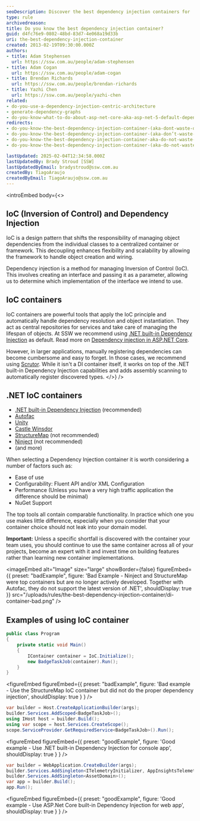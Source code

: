```yaml
---
seoDescription: Discover the best dependency injection containers for .NET applications, including Autofac, Unity, and more, with insights on choosing the right one for your needs.
type: rule
archivedreason:
title: Do you know the best dependency injection container?
guid: d4fc76e9-0802-48bd-83d7-4e068a19d33b
uri: the-best-dependency-injection-container
created: 2013-02-19T09:30:00.000Z
authors:
- title: Adam Stephensen
  url: https://ssw.com.au/people/adam-stephensen
- title: Adam Cogan
  url: https://ssw.com.au/people/adam-cogan
- title: Brendan Richards
  url: https://ssw.com.au/people/brendan-richards
- title: Yazhi Chen
  url: https://ssw.com.au/people/yazhi-chen
related:
- do-you-use-a-dependency-injection-centric-architecture
- generate-dependency-graphs
- do-you-know-what-to-do-about-asp-net-core-aka-asp-net-5-default-dependency-injection
redirects:
- do-you-know-the-best-dependency-injection-container-(aka-dont-waste-days-evaluating-ioc-containers)
- do-you-know-the-best-dependency-injection-container-(aka-don’t-waste-days-evaluating-ioc-containers)
- do-you-know-the-best-dependency-injection-container-aka-do-not-waste-days-evaluating-ioc-containers
- do-you-know-the-best-dependency-injection-container-(aka-do-not-waste-days-evaluating-ioc-containers)

lastUpdated: 2025-02-04T12:34:58.000Z
lastUpdatedBy: Brady Stroud [SSW]
lastUpdatedByEmail: bradystroud@ssw.com.au
createdBy: TiagoAraujo
createdByEmail: TiagoAraujo@ssw.com.au
---
```


<introEmbed
  body={<>
## IoC (Inversion of Control) and Dependency Injection

IoC is a design pattern that shifts the responsibility of managing object dependencies from the individual classes to a centralized container or framework. This decoupling enhances flexibility and scalability by allowing the framework to handle object creation and wiring.

Dependency injection is a method for managing Inversion of Control (IoC). This involves creating an interface and passing it as a parameter, allowing us to determine which implementation of the interface we intend to use.

## IoC containers

IoC containers are powerful tools that apply the IoC principle and automatically handle dependency resolution and object instantiation. They act as central repositories for services and take care of managing the lifespan of objects. At SSW we recommend using [.NET built-in Dependency Injection](https://learn.microsoft.com/en-us/dotnet/core/extensions/dependency-injection?WT.mc_id=AZ-MVP-33518) as default. Read more on [Dependency injection in ASP.NET Core](https://learn.microsoft.com/en-us/aspnet/core/fundamentals/dependency-injection?view=aspnetcore-8.0&WT.mc_id=AZ-MVP-33518).

However, in larger applications, manually registering dependencies can become cumbersome and easy to forget. In those cases, we recommend using [Scrutor](https://github.com/khellang/Scrutor). While it isn't a DI container itself, it works on top of the .NET built-in Dependency Injection capabilities and adds assembly scanning to automatically register discovered types.
  </>}
/>
## .NET IoC containers

* [.NET built-in Dependency Injection](https://learn.microsoft.com/en-us/dotnet/core/extensions/dependency-injection?WT.mc_id=AZ-MVP-33518) (recommended)
* [Autofac](https://autofac.org/)
* [Unity](https://github.com/unitycontainer/unity)
* [Castle Winsdor](https://github.com/castleproject/Windsor)
* [StructureMap](https://github.com/structuremap/structuremap) (not recommended)
* [Ninject](https://github.com/ninject/Ninject) (not recommended)
* (and more)

When selecting a Dependency Injection container it is worth considering a number of factors such as:

* Ease of use
* Configurability: Fluent API and/or XML Configuration
* Performance (Unless you have a very high traffic application the difference should be minimal)
* NuGet Support

The top tools all contain comparable functionality. In practice which one you use makes little difference, especially when you consider that your container choice should not leak into your domain model.

**Important:** Unless a specific shortfall is discovered with the container your team uses, you should continue to use the same container across all of your projects, become an expert with it and invest time on building features rather than learning new container implementations.

<imageEmbed
  alt="Image"
  size="large"
  showBorder={false}
  figureEmbed={{
    preset: "badExample",
    figure: 'Bad Example - Ninject and StructureMap were top containers but are no longer actively developed. Together with Autofac, they do not support the latest version of .NET',
    shouldDisplay: true
  }}
  src="/uploads/rules/the-best-dependency-injection-container/di-container-bad.png"
/>

## Examples of using IoC container

```csharp
public class Program
{
    private static void Main()
    {
        IContainer container = IoC.Initialize();
        new BadgeTaskJob(container).Run();
    }
}
```

<figureEmbed figureEmbed={{
  preset: "badExample",
  figure: 'Bad example - Use the StructureMap IoC container but did not do the proper dependency injection',
  shouldDisplay: true
} } />


```csharp
var builder = Host.CreateApplicationBuilder(args);
builder.Services.AddScoped<BadgeTaskJob>();
using IHost host = builder.Build();
using var scope = host.Services.CreateScope();
scope.ServiceProvider.GetRequiredService<BadgeTaskJob>().Run();
```

<figureEmbed figureEmbed={{
  preset: "goodExample",
  figure: 'Good example - Use .NET built-in Dependency Injection for console app',
  shouldDisplay: true
} } />


```csharp
var builder = WebApplication.CreateBuilder(args);
builder.Services.AddSingleton<ITelemetryInitializer, AppInsightsTelemetryInitializer>();
builder.Services.AddSingleton<AssetDomain>();
var app = builder.Build();
app.Run();
```

<figureEmbed figureEmbed={{
  preset: "goodExample",
  figure: 'Good example - Use ASP.Net Core built-in Dependency Injection for web app',
  shouldDisplay: true
} } />
